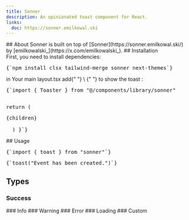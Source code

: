 ```yaml
---
title: Sonner
description: An opinionated toast component for React.
links:
  doc: https://sonner.emilkowal.ski
---
```


<ComponentPreview name="sonner-demo" />
## About
<MdxBadge>Sonner</MdxBadge> is built on top of
[Sonner](https://sonner.emilkowal.ski/) by
[emilkowalski_](https://x.com/emilkowalski_). ## Installation
<div className="not-prose px-4 md:px-0">
  <Step>
    <StepItem title="Install Dependencies">
      First, you need to install dependencies:
      <Pre>{`npm install clsx tailwind-merge sonner next-themes`}</Pre>
    </StepItem>
    <StepItem title="Create utils.ts">
      <ComponentUtilsText />
      <ComponentUtils />
    </StepItem>
    <StepItem title="Create Sonner Component">
      <ComponentSource name="sonner-demo" />
    </StepItem>
    <StepItem title="Edit layout.tsx for Toaster component">
      in Your main <MdxBadge>layout.tsx</MdxBadge> add{" "}
      <MdxBadge>
        \<Toaster />
      </MdxBadge>{" "}
      to show the toast :
      <Pre
        highlightLines={[8]}
      >{`import { Toaster } from "@/components/library/sonner"
 
  return (
    <html lang="en">
      <body>
        <main>{children}</main>
        <Toaster />
      </body>
    </html>
   )
}`}</Pre>
    </StepItem>
  </Step>
</div>
## Usage
<div className="not-prose space-y-6">
  <Pre>{`import { toast } from "sonner"`}</Pre>
  <Pre>{`toast("Event has been created.")`}</Pre>
</div>

## Types

### Success

<ComponentPreview name="sonner-demo" variant="success" />
### Info
<ComponentPreview name="sonner-demo" variant="info" />
### Warning
<ComponentPreview name="sonner-demo" variant="warning" />
### Error
<ComponentPreview name="sonner-demo" variant="error" />
### Loading
<ComponentPreview name="sonner-demo" variant="loading" />
### Custom
<ComponentPreview name="sonner-demo" variant="custom" />
